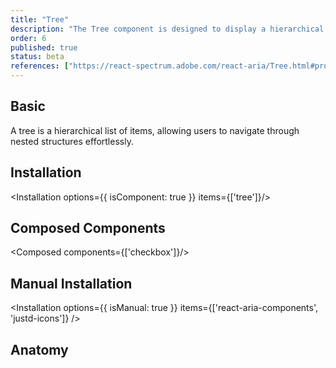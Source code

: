 ```yaml
---
title: "Tree"
description: "The Tree component is designed to display a hierarchical list of items, allowing users to navigate through nested structures effortlessly."
order: 6
published: true
status: beta
references: ["https://react-spectrum.adobe.com/react-aria/Tree.html#props"]
---
```


## Basic
A tree is a hierarchical list of items, allowing users to navigate through nested structures effortlessly.
<How toUse="collections/tree/tree-demo" />

## Installation
<Installation options={{ isComponent: true }} items={['tree']}/>

## Composed Components
<Composed components={['checkbox']}/>

## Manual Installation
<Installation options={{ isManual: true }} items={['react-aria-components', 'justd-icons']} />

<SourceCode toShow='tree' />

## Anatomy
<Anatomy show='tree-anatomy'/>
